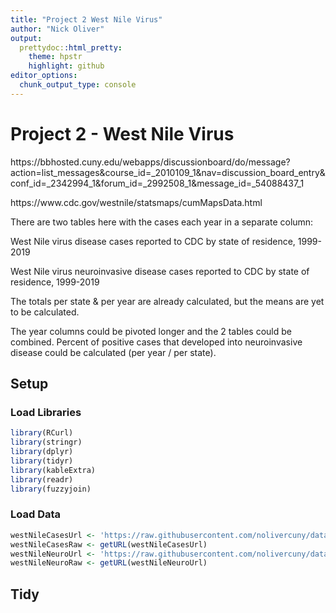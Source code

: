 ```yaml
---
title: "Project 2 West Nile Virus"
author: "Nick Oliver"
output:
  prettydoc::html_pretty:
    theme: hpstr
    highlight: github
editor_options: 
  chunk_output_type: console
---
```


# Project 2 - West Nile Virus

https://bbhosted.cuny.edu/webapps/discussionboard/do/message?action=list_messages&course_id=_2010109_1&nav=discussion_board_entry&conf_id=_2342994_1&forum_id=_2992508_1&message_id=_54088437_1

https://www.cdc.gov/westnile/statsmaps/cumMapsData.html

There are two tables here with the cases each year in a separate column:

West Nile virus disease cases reported to CDC by state of residence, 1999-2019

West Nile virus neuroinvasive disease cases reported to CDC by state of residence, 1999-2019

The totals per state & per year are already calculated, but the means are yet to be calculated.

The year columns could be pivoted longer and the 2 tables could be combined. Percent of positive cases that developed into neuroinvasive disease could be calculated (per year / per state).

## Setup

### Load Libraries
```r
library(RCurl)
library(stringr)
library(dplyr)
library(tidyr)
library(kableExtra)
library(readr)
library(fuzzyjoin)
```

### Load Data

```r
westNileCasesUrl <- 'https://raw.githubusercontent.com/nolivercuny/data607/master/project2/datasets/westnile/West-Nile-virus-disease-cases-by-state_1999-2019-P.csv'
westNileCasesRaw <- getURL(westNileCasesUrl)
westNileNeuroUrl <- 'https://raw.githubusercontent.com/nolivercuny/data607/master/project2/datasets/westnile/West-Nile-virus-neuroinvasive-disease-cases-by-state_1999-2019-P.csv'
westNileNeuroRaw <- getURL(westNileNeuroUrl)
```

## Tidy


